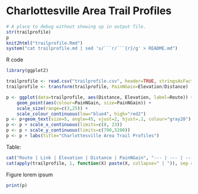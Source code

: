 # Charlottesville Area Trail Profiles

```r
# A place to debug without showing up in output file.
str(trailprofile)
p
knit2html("trailprofile.Rmd")
system("cat trailprofile.md | sed 's/```r/```{r}/g' > README.md")
```

R code

```r
library(ggplot2)

trailprofile <- read.csv("trailprofile.csv", header=TRUE, stringsAsFactors=FALSE)
trailprofile <- transform(trailprofile, PainNGain=Elevation/Distance)

p <- ggplot(data=trailprofile, aes(Distance, Elevation, label=Route)) + 
    geom_point(aes(colour=PainNGain, size=PainNGain)) + 
    scale_size(range=c(3,25)) + 
    scale_colour_continuous(low="blue4", high="red2")
p <- p+geom_text(size=5, angle=45, vjust=2, hjust=.1, colour="gray20")
p <- p + scale_x_continuous(limits=c(8, 23))
p <- p + scale_y_continuous(limits=c(700,5200))
p <- p + labs(title="Charlottesville Area Trail Profiles")
```

Table: 

```r
cat("Route | Link | Elevation | Distance | PainNGain", "--- | --- | --- | --- | ---", sep="\n")
cat(apply(trailprofile, 1, function(X) paste(X, collapse=" | ")), sep = "\n")
```

Figure lorem ipsum

```r
print(p)
```

